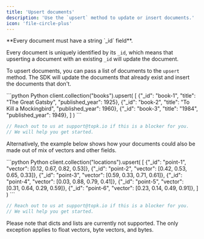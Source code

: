 ```yaml
---
title: 'Upsert documents'
description: 'Use the `upsert` method to update or insert documents.'
icon: 'file-circle-plus'
---
```


<Note>
**Every document must have a string `_id` field**.

Every document is uniquely identified by its `_id`, which means that upserting a document with an existing `_id` will update the document.
</Note>

To upsert documents, you can pass a list of documents to the `upsert` method. The SDK will update the documents that already exist and insert the documents that don't.

<CodeGroup>
```python Python
client.collection("books").upsert(
    [
        {"_id": "book-1", "title": "The Great Gatsby", "published_year": 1925},
        {"_id": "book-2", "title": "To Kill a Mockingbird", "published_year": 1960},
        {"_id": "book-3", "title": "1984", "published_year": 1949},
    ]
)
```

```js JavaScript
// Reach out to us at support@topk.io if this is a blocker for you.
// We will help you get started.
```
</CodeGroup>

Alternatively, the example below shows how your documents could also be made out of mix of vectors and other fields.

<CodeGroup>
```python Python
client.collection("locations").upsert(
    [
        {"_id": "point-1", "vector": [0.12, 0.67, 0.82, 0.53]},
        {"_id": "point-2", "vector": [0.42, 0.53, 0.65, 0.33]},
        {"_id": "point-3", "vector": [0.59, 0.33, 0.71, 0.61]},
        {"_id": "point-4", "vector": [0.03, 0.88, 0.79, 0.41]},
        {"_id": "point-5", "vector": [0.31, 0.64, 0.29, 0.59]},
        {"_id": "point-6", "vector": [0.23, 0.14, 0.49, 0.91]},
    ]
)
```

```js JavaScript
// Reach out to us at support@topk.io if this is a blocker for you.
// We will help you get started.
```
</CodeGroup>

<Note>Please note that dicts and lists are currently not supported. The only exception applies to float vectors, byte vectors, and bytes.</Note>

<Support />